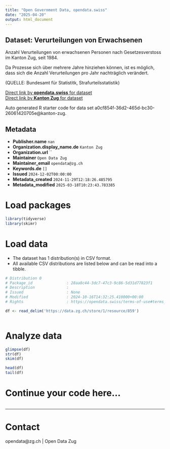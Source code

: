 ```yaml
---
title: "Open Government Data, opendata.swiss"
date: "2025-04-20"
output: html_document
---
```


## Dataset: Ver­ur­tei­lun­gen von Er­wach­se­nen

Anzahl Ver­ur­tei­lun­gen von er­wach­se­nen Personen nach Gesetzesverstoss im Kanton Zug,  seit 1984.

Da Prozesse sich über mehrere Jahre hinziehen können, ist es möglich, dass sich die Anzahl Verurteilungen pro Jahr nachträglich verändert.							

(QUELLE: Bundesamt für Statistitk, Strafurteilsstatistik)

[Direct link by **opendata.swiss** for dataset](https://opendata.swiss/de/dataset/verurteilungen-von-erwachsenen)<br>
[Direct link by **Kanton Zug** for dataset](https://www.zg.ch/behoerden/gesundheitsdirektion/statistikfachstelle/themen/19-oeffentliche-sicherheit/kriminalitaet-und-rechtspflege)

Auto generated R starter code for data set a0cf854f-36d2-465d-bc30-26061420705e@kanton-zug.

## Metadata

- **Publisher.name** `nan`
- **Organization.display_name.de** `Kanton Zug`
- **Organization.url** ``
- **Maintainer** `Open Data Zug`
- **Maintainer_email** `opendata@zg.ch`
- **Keywords.de** `[]`
- **Issued** `2024-12-02T00:00:00`
- **Metadata_created** `2024-11-29T12:18:26.485795`
- **Metadata_modified** `2025-03-18T10:23:43.783385`


# Load packages

```r

library(tidyverse)
library(skimr)

```

# Load data

-   The dataset has 1 distribution(s) in CSV format.
-   All available CSV distributions are listed below and can be read into a tibble.

```r

# Distribution 0
# Package_id               : 28aa8c44-3dc7-47c3-9c86-5d31d77823f1
# Description              : 
# Issued                   : None
# Modified                 : 2024-10-16T14:32:25.410000+00:00
# Rights                   : https://opendata.swiss/terms-of-use#terms_open

df <- read_delim('https://data.zg.ch/store/1/resource/859')



```

# Analyze data

```r

glimpse(df)
str(df)
skim(df)

head(df)
tail(df)

```

# Continue your code here...

```r

```

------------------------------------------------------------------------

# Contact

opendata@zg.ch | Open Data Zug
